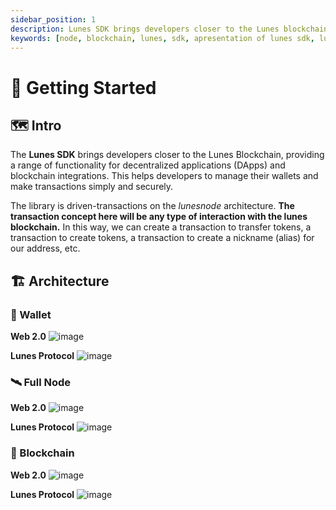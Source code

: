 ```yaml
---
sidebar_position: 1
description: Lunes SDK brings developers closer to the Lunes blockchain
keywords: [node, blockchain, lunes, sdk, apresentation of lunes sdk, lunes sdk]
---
```



# 🏁 Getting Started

## 🗺 Intro

The **Lunes SDK** brings developers closer to the Lunes Blockchain,
providing a range of functionality for decentralized applications (DApps) and blockchain integrations.
This helps developers to manage their wallets and make transactions simply and securely.

The library is driven-transactions on the _lunesnode_ architecture.
**The transaction concept here will be any type of interaction with the lunes blockchain.**
In this way, we can create a transaction to transfer tokens, a transaction to create tokens,
a transaction to create a nickname (alias) for our address, etc.

## 🏗 Architecture

### 🔑 Wallet

**Web 2.0**
![image](/sdk/userweb2.png)

**Lunes Protocol**
![image](/sdk/userlunes.png)

### 🛰 Full Node

**Web 2.0**
![image](/sdk/serverweb2.png)

**Lunes Protocol**
![image](/sdk/serverlunes.png)

### 🔗 Blockchain

**Web 2.0**
![image](/sdk/databaseweb2.png)

**Lunes Protocol**
![image](/sdk/databaselunes.png)
